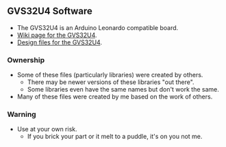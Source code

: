 == GVS32U4 Software ==

*The GVS32U4 is an Arduino Leonardo compatible board.
*[http://land-boards.com/wiki/index.php?title=GVS-32U4 Wiki page for the GVS32U4].
*[https://github.com/douggilliland/DougsPCBDesigns/tree/master/GVS-32U4 Design files for the GVS32U4].

=== Ownership ===

* Some of these files (particularly libraries) were created by others.
** There may be newer versions of these libraries "out there".
** Some libraries even have the same names but don't work the same.
* Many of these files were created by me based on the work of others.

=== Warning ===

* Use at your own risk.
** If you brick your part or it melt to a puddle, it's on you not me.

